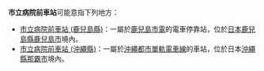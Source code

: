 '''市立病院前車站'''可能意指下列地方：
* [[市立醫院前停留場|市立病院前車站 (鹿兒島縣)]]：一屬於[[鹿兒島市電|鹿兒島市電]]的電車停靠站，位於[[日本|日本]][[鹿兒島縣|鹿兒島縣]][[鹿兒島市|鹿兒島市]]境內。
* [[市立病院前車站_(沖繩縣)|市立病院前車站 (沖繩縣)]]：一屬於[[沖繩都市單軌電車線|沖繩都市單軌電車線]]的車站，位於日本[[沖繩縣|沖繩縣]][[那霸市|那霸市]]境內。
{{disambig|Cat=六字車站名消歧義}}